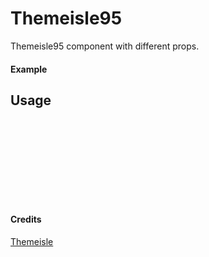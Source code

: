 
<Meta of={Themeisle95} title="Themeisle/Themeisle95" />

# Themeisle95

Themeisle95 component with different props.

#### Example

<Canvas of={Themeisle95.Primary} />

## Usage

```ts
import { Themeisle95 } from "yadl-ui";

const Example = () => {
  return (
      <Themeisle95 />
  );
};

export default Example;
```

#### Credits
[Themeisle](https://themeisle.com/illustrations)

